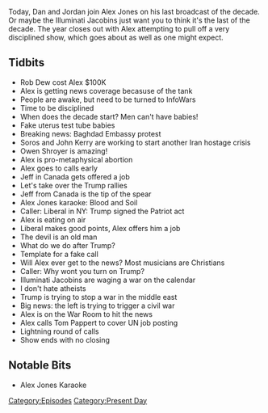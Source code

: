 {{DEFAULTSORT:
    #_EPISODE_0383:December 31, 2019
}}{{Episode
    | title           = December 31, 2019
    | caption         = [https://knowledgefight.libsyn.com/knowledge-fight-december-31-2019 Listen to this episode on Libsyn]
    | episodeNumber   = 383
    | length          = 01:41:09
    | airDate         = January 1, 2020
    | coverageDate    = December 31, 2019
    | episodeType     = [[:Category:Present Day|Present Day]]
    | appearance      = [[Rob Dew]], [[George Soros]], [[John Kerry]], [[Owen Shroyer]], [[Tom Pappert]]
    | previousEpisode = [[382: December 23-27, 2019]]
    | nextEpisode     = [[384: January 3, 2020]]
}}

{{Stub}}

Today, Dan and Jordan join Alex Jones on his last broadcast of the decade. Or maybe the Illuminati Jacobins just want you to think it's the last of the decade. The year closes out with Alex attempting to pull off a very disciplined show, which goes about as well as one might expect.

==Tidbits==

*Rob Dew cost Alex $100K
*Alex is getting news coverage becasuse of the tank
*People are awake, but need to be turned to InfoWars
*Time to be disciplined
*When does the decade start? Men can't have babies!
*Fake uterus test tube babies
*Breaking news: Baghdad Embassy protest
*Soros and John Kerry are working to start another Iran hostage crisis
*Owen Shroyer is amazing!
*Alex is pro-metaphysical abortion
*Alex goes to calls early
*Jeff in Canada gets offered a job
*Let's take over the Trump rallies
*Jeff from Canada is the tip of the spear
*Alex Jones karaoke: Blood and Soil
*Caller: Liberal in NY: Trump signed the Patriot act
*Alex is eating on air
*Liberal makes good points, Alex offers him a job
*The devil is an old man
*What do we do after Trump?
*Template for a fake call
*Will Alex ever get to the news? Most musicians are Christians
*Caller: Why wont you turn on Trump?
*Illuminati Jacobins are waging a war on the calendar
*I don't hate atheists
*Trump is trying to stop a war in the middle east
*Big news: the left is trying to trigger a civil war
*Alex is on the War Room to hit the news
*Alex calls Tom Pappert to cover UN job posting
*Lightning round of calls
*Show ends with no closing

==Notable Bits==

*Alex Jones Karaoke

[[Category:Episodes]]
[[Category:Present Day]]